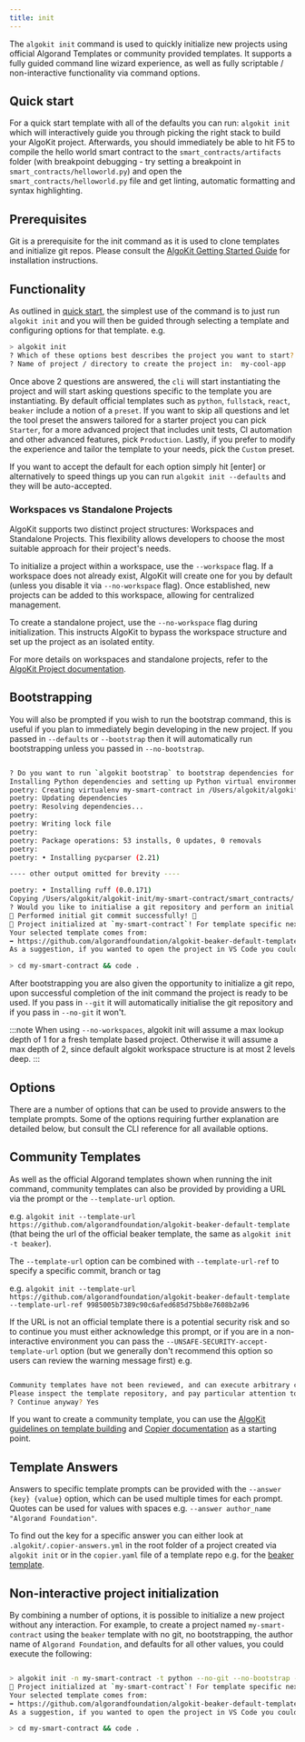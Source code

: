 ```yaml
---
title: init
---
```


The `algokit init` command is used to quickly initialize new projects using official Algorand Templates or community provided templates. It supports a fully guided command line wizard experience, as well as fully scriptable / non-interactive functionality via command options.

## Quick start

For a quick start template with all of the defaults you can run: `algokit init` which will interactively guide you through picking the right stack to build your AlgoKit project. Afterwards, you should immediately be able to hit F5 to compile the hello world smart contract to the `smart_contracts/artifacts` folder (with breakpoint debugging - try setting a breakpoint in `smart_contracts/helloworld.py`) and open the `smart_contracts/helloworld.py` file and get linting, automatic formatting and syntax highlighting.

## Prerequisites

Git is a prerequisite for the init command as it is used to clone templates and initialize git repos. Please consult the [AlgoKit Getting Started Guide](/tutorials/getting-started#prerequisites) for installation instructions.

## Functionality

As outlined in [quick start](#quick-start), the simplest use of the command is to just run `algokit init` and you will then be guided through selecting a template and configuring options for that template. e.g.

```sh
> algokit init
? Which of these options best describes the project you want to start? `Smart Contract` | `Dapp Frontend` | `Smart Contract & Dapp Frontend` | `Custom`
? Name of project / directory to create the project in:  my-cool-app
```

Once above 2 questions are answered, the `cli` will start instantiating the project and will start asking questions specific to the template you are instantiating. By default official templates such as `python`, `fullstack`, `react`, `beaker` include a notion of a `preset`. If you want to skip all questions and let the tool preset the answers tailored for a starter project you can pick `Starter`, for a more advanced project that includes unit tests, CI automation and other advanced features, pick `Production`. Lastly, if you prefer to modify the experience and tailor the template to your needs, pick the `Custom` preset.

If you want to accept the default for each option simply hit [enter] or alternatively to speed things up you can run `algokit init --defaults` and they will be auto-accepted.

### Workspaces vs Standalone Projects

AlgoKit supports two distinct project structures: Workspaces and Standalone Projects. This flexibility allows developers to choose the most suitable approach for their project's needs.

To initialize a project within a workspace, use the `--workspace` flag. If a workspace does not already exist, AlgoKit will create one for you by default (unless you disable it via `--no-workspace` flag). Once established, new projects can be added to this workspace, allowing for centralized management.

To create a standalone project, use the `--no-workspace` flag during initialization. This instructs AlgoKit to bypass the workspace structure and set up the project as an isolated entity.

For more details on workspaces and standalone projects, refer to the [AlgoKit Project documentation](/algokit/cli/features/project#workspaces-vs-standalone-projects).

## Bootstrapping

You will also be prompted if you wish to run the bootstrap command, this is useful if you plan to immediately begin developing in the new project. If you passed in `--defaults` or `--bootstrap` then it will automatically run bootstrapping unless you passed in `--no-bootstrap`.

```sh

? Do you want to run `algokit bootstrap` to bootstrap dependencies for this new project so it can be run immediately? Yes
Installing Python dependencies and setting up Python virtual environment via Poetry
poetry: Creating virtualenv my-smart-contract in /Users/algokit/algokit-init/my-smart-contract/.venv
poetry: Updating dependencies
poetry: Resolving dependencies...
poetry:
poetry: Writing lock file
poetry:
poetry: Package operations: 53 installs, 0 updates, 0 removals
poetry:
poetry: • Installing pycparser (2.21)

---- other output omitted for brevity ----

poetry: • Installing ruff (0.0.171)
Copying /Users/algokit/algokit-init/my-smart-contract/smart_contracts/.env.template to /Users/algokit/algokit-init/my-smart-contract/smart_contracts/.env and prompting for empty values
? Would you like to initialise a git repository and perform an initial commit? Yes
🎉 Performed initial git commit successfully! 🎉
🙌 Project initialized at `my-smart-contract`! For template specific next steps, consult the documentation of your selected template 🧐
Your selected template comes from:
➡️ https://github.com/algorandfoundation/algokit-beaker-default-template
As a suggestion, if you wanted to open the project in VS Code you could execute:

> cd my-smart-contract && code .
```

After bootstrapping you are also given the opportunity to initialize a git repo, upon successful completion of the init command the project is ready to be used. If you pass in `--git` it will automatically initialise the git repository and if you pass in `--no-git` it won't.

:::note
When using `--no-workspaces`, algokit init will assume a max lookup depth of 1 for a fresh template based project. Otherwise it will assume a max depth of 2, since default algokit workspace structure is at most 2 levels deep.
:::

## Options

There are a number of options that can be used to provide answers to the template prompts. Some of the options requiring further explanation are detailed below, but consult the CLI reference for all available options.

## Community Templates

As well as the official Algorand templates shown when running the init command, community templates can also be provided by providing a URL via the prompt or the `--template-url` option.

e.g. `algokit init --template-url https://github.com/algorandfoundation/algokit-beaker-default-template` (that being the url of the official beaker template, the same as `algokit init -t beaker`).

The `--template-url` option can be combined with `--template-url-ref` to specify a specific commit, branch or tag

e.g. `algokit init --template-url https://github.com/algorandfoundation/algokit-beaker-default-template --template-url-ref 9985005b7389c90c6afed685d75bb8e7608b2a96`

If the URL is not an official template there is a potential security risk and so to continue you must either acknowledge this prompt, or if you are in a non-interactive environment you can pass the `--UNSAFE-SECURITY-accept-template-url` option (but we generally don't recommend this option so users can review the warning message first) e.g.

```sh

Community templates have not been reviewed, and can execute arbitrary code.
Please inspect the template repository, and pay particular attention to the values of \_tasks, \_migrations and \_jinja_extensions in copier.yml
? Continue anyway? Yes
```

If you want to create a community template, you can use the [AlgoKit guidelines on template building](https://github.com/algorandfoundation/algokit-cli/blob/main/docs/tutorials/algokit-template.mdx#creating-algokit-templates) and [Copier documentation](https://copier.readthedocs.io/en/stable/) as a starting point.

## Template Answers

Answers to specific template prompts can be provided with the `--answer {key} {value}` option, which can be used multiple times for each prompt. Quotes can be used for values with spaces e.g. `--answer author_name "Algorand Foundation"`.

To find out the key for a specific answer you can either look at `.algokit/.copier-answers.yml` in the root folder of a project created via `algokit init` or in the `copier.yaml` file of a template repo e.g. for the [beaker template](https://github.com/algorandfoundation/algokit-beaker-default-template/blob/main/copier.yaml).

## Non-interactive project initialization

By combining a number of options, it is possible to initialize a new project without any interaction. For example, to create a project named `my-smart-contract` using the `beaker` template with no git, no bootstrapping, the author name of `Algorand Foundation`, and defaults for all other values, you could execute the following:

```sh

> algokit init -n my-smart-contract -t python --no-git --no-bootstrap --answer author_name "Algorand Foundation" --defaults
🙌 Project initialized at `my-smart-contract`! For template specific next steps, consult the documentation of your selected template 🧐
Your selected template comes from:
➡️ https://github.com/algorandfoundation/algokit-beaker-default-template
As a suggestion, if you wanted to open the project in VS Code you could execute:

> cd my-smart-contract && code .
```
